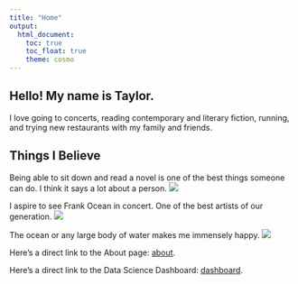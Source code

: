 ```yaml
---
title: "Home"
output: 
  html_document:
    toc: true
    toc_float: true
    theme: cosmo
---
```


## Hello! My name is Taylor. 
I love going to concerts, reading contemporary and literary fiction, running, and trying new restaurants with my family and friends.


## Things I Believe

Being able to sit down and read a novel is one of the best things someone can do. I think it says a lot about a person.
![](images/ReadingIsSexy.jpg)


I aspire to see Frank Ocean in concert. One of the best artists of our generation.
![](images/Frankarma.jpg)


The ocean or any large body of water makes me immensely happy.
![](images/BlueOcean.jpg)

Here's a direct link to the About page: [about](about.html).

Here's a direct link to the Data Science Dashboard: [dashboard](dashboard.html).


